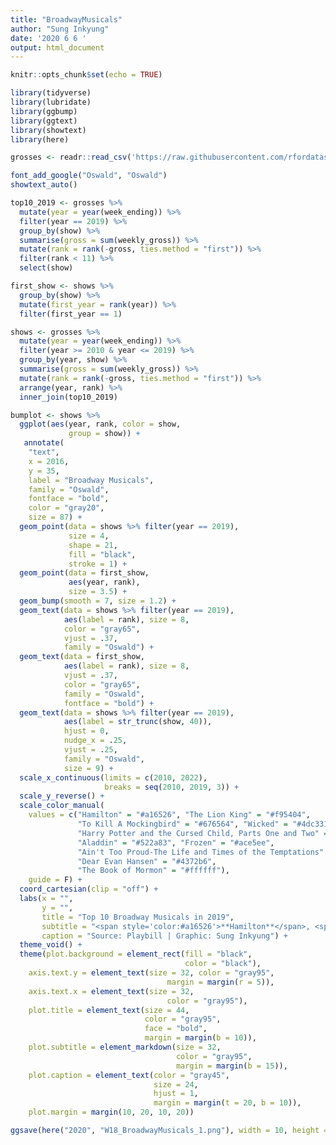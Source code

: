 ```yaml
---
title: "BroadwayMusicals"
author: "Sung Inkyung"
date: '2020 6 6 '
output: html_document
---
```


```r
knitr::opts_chunk$set(echo = TRUE)
```


```r
library(tidyverse)
library(lubridate)
library(ggbump)
library(ggtext)
library(showtext)
library(here)
```


```r
grosses <- readr::read_csv('https://raw.githubusercontent.com/rfordatascience/tidytuesday/master/data/2020/2020-04-28/grosses.csv')
```


```r
font_add_google("Oswald", "Oswald")
showtext_auto()

```

```r
top10_2019 <- grosses %>% 
  mutate(year = year(week_ending)) %>% 
  filter(year == 2019) %>% 
  group_by(show) %>% 
  summarise(gross = sum(weekly_gross)) %>% 
  mutate(rank = rank(-gross, ties.method = "first")) %>% 
  filter(rank < 11) %>% 
  select(show)

first_show <- shows %>% 
  group_by(show) %>% 
  mutate(first_year = rank(year)) %>% 
  filter(first_year == 1) 
```


```r
shows <- grosses %>% 
  mutate(year = year(week_ending)) %>% 
  filter(year >= 2010 & year <= 2019) %>% 
  group_by(year, show) %>% 
  summarise(gross = sum(weekly_gross)) %>% 
  mutate(rank = rank(-gross, ties.method = "first")) %>% 
  arrange(year, rank) %>% 
  inner_join(top10_2019) 
```

```r

bumplot <- shows %>% 
  ggplot(aes(year, rank, color = show,
             group = show)) +
   annotate(
    "text",
    x = 2016,
    y = 35,
    label = "Broadway Musicals",
    family = "Oswald",
    fontface = "bold",
    color = "gray20",
    size = 87) +
  geom_point(data = shows %>% filter(year == 2019),
             size = 4,
             shape = 21,
             fill = "black",
             stroke = 1) +
  geom_point(data = first_show,
             aes(year, rank), 
             size = 3.5) +
  geom_bump(smooth = 7, size = 1.2) +
  geom_text(data = shows %>% filter(year == 2019),
            aes(label = rank), size = 8,
            color = "gray65",
            vjust = .37,
            family = "Oswald") +
  geom_text(data = first_show,
            aes(label = rank), size = 8,
            vjust = .37,
            color = "gray65",
            family = "Oswald",
            fontface = "bold") +
  geom_text(data = shows %>% filter(year == 2019),
            aes(label = str_trunc(show, 40)), 
            hjust = 0,
            nudge_x = .25, 
            vjust = .25, 
            family = "Oswald",
            size = 9) +
  scale_x_continuous(limits = c(2010, 2022),
                     breaks = seq(2010, 2019, 3)) +
  scale_y_reverse() +
  scale_color_manual(
    values = c("Hamilton" = "#a16526", "The Lion King" = "#f95404", 
               "To Kill A Mockingbird" = "#676564", "Wicked" = "#4dc331", 
               "Harry Potter and the Cursed Child, Parts One and Two" = "#d4af37", 
               "Aladdin" = "#522a83", "Frozen" = "#ace5ee", 
               "Ain't Too Proud-The Life and Times of the Temptations" = "#f81894",
               "Dear Evan Hansen" = "#4372b6", 
               "The Book of Mormon" = "#ffffff"), 
    guide = F) +
  coord_cartesian(clip = "off") +
  labs(x = "",
       y = "",
       title = "Top 10 Broadway Musicals in 2019",
       subtitle = "<span style='color:#a16526'>**Hamilton**</span>, <span style='color:#4372b6'>**Dear Evan Hansen**</span>, <span style='color:#676564'>**To Kill A Mockingbird**</span> jumped into the top 10 rank based total weekly gross($) quite drastically",
       caption = "Source: Playbill | Graphic: Sung Inkyung") +
  theme_void() +
  theme(plot.background = element_rect(fill = "black",
                                       color = "black"),
    axis.text.y = element_text(size = 32, color = "gray95",
                                   margin = margin(r = 5)),
    axis.text.x = element_text(size = 32,
                                   color = "gray95"),
    plot.title = element_text(size = 44, 
                              color = "gray95",
                              face = "bold",
                              margin = margin(b = 10)),
    plot.subtitle = element_markdown(size = 32,
                                     color = "gray95",
                                     margin = margin(b = 15)),
    plot.caption = element_text(color = "gray45",
                                size = 24,
                                hjust = 1,
                                margin = margin(t = 20, b = 10)),
    plot.margin = margin(10, 20, 10, 20))

ggsave(here("2020", "W18_BroadwayMusicals_1.png"), width = 10, height = 8)

```

